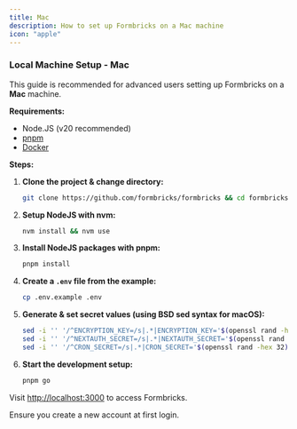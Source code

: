 ```yaml
---
title: Mac
description: How to set up Formbricks on a Mac machine
icon: "apple"
---
```


### Local Machine Setup - Mac

<Info>This guide is recommended for advanced users setting up Formbricks on a **Mac** machine.</Info>

**Requirements:**

- Node.JS (v20 recommended)
- [pnpm](https://pnpm.io/)
- [Docker](https://www.docker.com/)

**Steps:**

1. **Clone the project & change directory:**

   ```bash
   git clone https://github.com/formbricks/formbricks && cd formbricks
   ```

2. **Setup NodeJS with nvm:**

   ```bash
   nvm install && nvm use
   ```

3. **Install NodeJS packages with pnpm:**

   ```bash
   pnpm install
   ```

4. **Create a `.env` file from the example:**

   ```bash
   cp .env.example .env
   ```

5. **Generate & set secret values (using BSD sed syntax for macOS):**

   ```bash
   sed -i '' '/^ENCRYPTION_KEY=/s|.*|ENCRYPTION_KEY='$(openssl rand -hex 32)'|' .env
   sed -i '' '/^NEXTAUTH_SECRET=/s|.*|NEXTAUTH_SECRET='$(openssl rand -hex 32)'|' .env
   sed -i '' '/^CRON_SECRET=/s|.*|CRON_SECRET='$(openssl rand -hex 32)'|' .env
   ```

6. **Start the development setup:**
   ```bash
   pnpm go
   ```

Visit [http://localhost:3000](http://localhost:3000) to access Formbricks.

<Tip>Ensure you create a new account at first login.</Tip>
